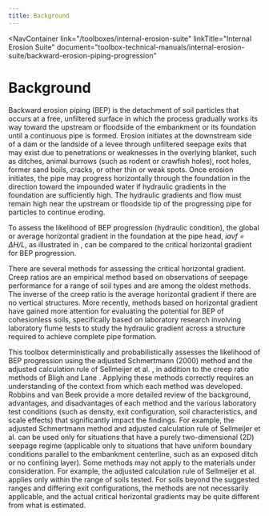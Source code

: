 ```yaml
---
title: Background
---
```



<NavContainer 
  link="/toolboxes/internal-erosion-suite"
  linkTitle="Internal Erosion Suite" 
  document="toolbox-technical-manuals/internal-erosion-suite/backward-erosion-piping-progression"
></NavContainer>

# Background

Backward erosion piping (BEP) is the detachment of soil particles that occurs at a free, unfiltered surface in which the process gradually
works its way toward the upstream or floodside of the embankment or its foundation until a continuous pipe is formed.
Erosion initiates at the downstream side of a dam or the landside of a levee through unfiltered seepage exits that may exist due to penetrations
or weaknesses in the overlying blanket, such as ditches, animal burrows (such as rodent or crawfish holes), root holes, former sand boils, cracks,
or other thin or weak spots. Once erosion initiates, the pipe may progress horizontally through the foundation in the direction toward the
impounded water if hydraulic gradients in the foundation are sufficiently high. The hydraulic gradients and flow must remain high near the upstream
or floodside tip of the progressing pipe for particles to continue eroding.

To assess the likelihood of BEP progression (hydraulic condition), the global or average horizontal gradient in the foundation at the pipe
head, _iavf = ΔH/L_, as illustrated in <FigReference parentDocId="108_1_0" figKey="average-horizontal-gradient"></FigReference>, can be compared to the
critical horizontal gradient for BEP progression.

There are several methods for assessing the critical horizontal gradient. Creep ratios are an empirical method based on observations of seepage
performance for a range of soil types and are among the oldest methods. The inverse of the creep ratio is the average horizontal gradient if
there are no vertical structures. More recently, methods based on horizontal gradient have gained more attention for evaluating the potential for BEP of cohesionless soils,
specifically based on laboratory research involving laboratory flume tests to study the hydraulic gradient across a structure required to achieve
complete pipe formation.

<Figure
  parentDocId="108_1_0"
  docId="04-background.mdx"
  figKey="average-horizontal-gradient"
  src="figures/toolbox-technical-manuals/backward-erosion-piping-progression/figure8.png"
  alt="Geometry for average horizontal gradient."
  caption="Geometry for average horizontal gradient."
></Figure>

This toolbox deterministically and probabilistically assesses the likelihood of BEP progression using the adjusted Schmertmann (2000) method
and the adjusted calculation rule of Sellmeijer et al. <Citation citationKey="Sellmeijer2011" bibFile="/bibliographies/108_1_0-bib.json"/>, in
addition to the creep ratio methods of Bligh <Citation citationKey="Bligh1910" bibFile="/bibliographies/108_1_0-bib.json"/> and Lane <Citation citationKey="Lane1935" bibFile="/bibliographies/108_1_0-bib.json"/>.
Applying these methods correctly requires an understanding of the context from which each method was developed. Robbins and van Beek <Citation citationKey="vanBeek2015" bibFile="/bibliographies/108_1_0-bib.json"/>
provide a more detailed review of the background, advantages, and disadvantages of each method and the various laboratory test conditions (such
as density, exit configuration, soil characteristics, and scale effects) that significantly impact the findings. For example, the adjusted
Schmertmann method and adjusted calculation rule of Sellmeijer et al. can be used only for situations that have a purely two-dimensional (2D)
seepage regime (applicable only to situations that have uniform boundary conditions parallel to the embankment centerline, such as an exposed
ditch or no confining layer). Some methods may not apply to the materials under consideration. For example, the adjusted calculation rule of
Sellmeijer et al. applies only within the range of soils tested. For soils beyond the suggested ranges and differing exit configurations, the
methods are not necessarily applicable, and the actual critical horizontal gradients may be quite different from what is estimated.

<CitationFootnote />
